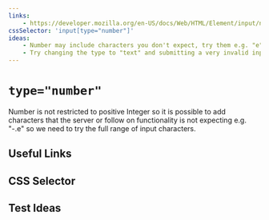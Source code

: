 ```yaml
---
links:
    - https://developer.mozilla.org/en-US/docs/Web/HTML/Element/input/number
cssSelector: 'input[type="number"]'
ideas:
    - Number may include characters you don't expect, try them e.g. "e", ".","-","+"
    - Try changing the type to "text" and submitting a very invalid input.
---
```



# `type="number"`

Number is not restricted to positive Integer so it is possible to add characters that the server or follow on functionality is not expecting e.g. "-.e" so we need to try the full range of input characters.

## Useful Links

<UsefulLinks data={frontMatter}></UsefulLinks>

## CSS Selector

<CSSSelectors data={frontMatter}></CSSSelectors>

## Test Ideas

<TestIdeas data={frontMatter}></TestIdeas>





